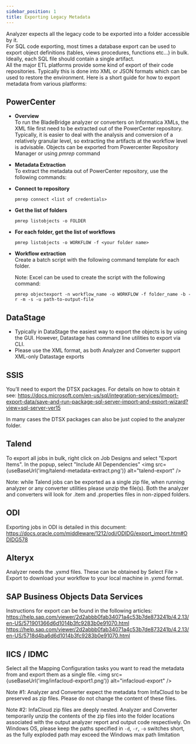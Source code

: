 ```yaml
---
sidebar_position: 1
title: Exporting Legacy Metadata
---
```


Analyzer expects all the legacy code to be exported into a folder accessible by it.<br/>
For SQL code exporting, most times a database export can be used to export object definitions (tables, views procedures, functions etc...) in bulk.  Ideally, each SQL file should contain a single artifact.<br/>
All the major ETL platforms provide some kind of export of their code repositories. Typically this is done into XML or JSON formats which can be used to restore the environment. Here is a short guide for how to export metadata from various platforms:

## PowerCenter

* **Overview**<br/>
  To run the BladeBridge analyzer or converters on Informatica XMLs, the XML file first need to be extracted out of the PowerCenter repository. Typically, it is easier to deal with the analysis and conversion of a relatively granular level, so extracting the artifacts at the workflow level is advisable.  Objects can be exported from Powercenter Repository Manager or using *pmrep* command

* **Metadata Extraction**<br/>
  To extract the metadata out of PowerCenter repository, use the following commands:

* **Connect to repository**<br/>
  ```
  pmrep connect <list of credentials>
  ```

* **Get the list of folders**<br/>
  ```
  pmrep listobjects -o FOLDER
  ```

* **For each folder, get the list of workflows**<br/>
  ```
  pmrep listobjects -o WORKFLOW -f <your folder name>
  ```

* **Workflow extraction**<br/>
  Create a batch script with the following command template for each folder.

  Note: Excel can be used to create the script with the following command:
  ```
  pmrep objectexport -n workflow_name -o WORKFLOW -f folder_name -b -r -m -s -u path-to-output-file
  ```

## DataStage

* Typically in DataStage the easiest way to export the objects is by using the GUI.  However, Datastage has command line utilities to export via CLI.
* Please use the XML format, as both  Analyzer and Converter support XML-only Datastage exports

## SSIS

You’ll need to export the DTSX packages. For details on how to obtain it see: https://docs.microsoft.com/en-us/sql/integration-services/import-export-data/save-and-run-package-sql-server-import-and-export-wizard?view=sql-server-ver15

In many cases the DTSX packages can also be just copied to the analyzer folder.

## Talend

To export all jobs in bulk, right click on Job Designs and select "Export Items".  In the popup, select "Include All Dependencies"
<img src={useBaseUrl('img/talend-metadata-extract.png')} alt="talend-export" />

Note: while Talend jobs can be exported as a single zip file, when running analyzer or any converter utilities please unzip the file(s).  Both the analyzer and converters will look for .item and .properties files in non-zipped folders.

## ODI

Exporting jobs in ODI is detailed in this document: https://docs.oracle.com/middleware/1212/odi/ODIDG/export_import.htm#ODIDG578

## Alteryx

Analyzer needs the .yxmd files. These can be obtained by Select File > Export to download your workflow to your local machine in .yxmd format.

## SAP Business Objects Data Services

Instructions for export can be found in the following articles: https://help.sap.com/viewer/2d2abbb0fab34071a4c53b7de873241b/4.2.13/en-US/571901366d6d1014b3fc9283b0e91070.html https://help.sap.com/viewer/2d2abbb0fab34071a4c53b7de873241b/4.2.13/en-US/5718d4ba6d6d1014b3fc9283b0e91070.html

## IICS / IDMC

Select all the Mapping Configuration tasks you want to read the metadata from and export them as a single file.
<img src={useBaseUrl('img/infacloud-export1.png')} alt="infacloud-export" />

Note #1: Analyzer and Converter expect the metadata from InfaCloud to be preserved as zip files.  Please do not change the content of these files.

Note #2: InfaCloud zip files are deeply nested.  Analyzer and Converter temporarily unzip the contents of the zip files into the folder locations associated with the output analyzer report and output code respectively.  On Windows OS, please keep the paths specified in `-d`, `-r`, `-o` switches short, as the fully exploded path may exceed the Windows max path limitation
